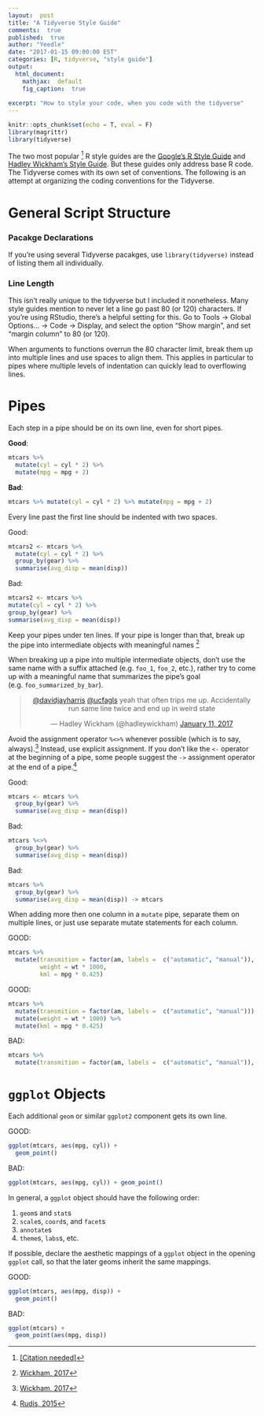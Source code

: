 ```yaml
---
layout:  post
title: "A Tidyverse Style Guide"
comments:  true
published:  true
author: "Yeedle"
date: "2017-01-15 09:00:00 EST"
categories: [R, tidyverse, "style guide"]
output:
  html_document:
    mathjax:  default
    fig_caption:  true
   
excerpt: "How to style your code, when you code with the tidyverse"
---
```


<style>
div.bad > figure.highlight > pre 
{ 
  background-color:rgba(255, 0, 0, 0.2); 
  border: 1px solid #ccc;
  border-radius: 4px;
}
div.good > figure.highlight > pre 
{ 
  background-color:rgba(0, 255, 0, 0.2); 
  border: 1px solid #ccc;
  border-radius: 4px;
}
</style>
```r
knitr::opts_chunk$set(echo = T, eval = F)
library(magrittr)
library(tidyverse)
```

The two most popular [^citationeeded] R style guides are the [Google's R Style Guide](https://google.github.io/styleguide/Rguide.xml) and [Hadley Wickham's Style Guide](http://adv-r.had.co.nz/Style.html). But these guides only address base R code. The Tidyverse comes with its own set of conventions. The following is an attempt at organizing the coding conventions for the Tidyverse.

[^citationeeded]: [[<u>Citation needed</u>]](https://xkcd.com/285/)

# General Script Structure

### Pacakge Declarations
If you're using several Tidyverse pacakges, use `library(tidyverse)` instead of listing them all individually.

### Line Length
This isn't really unique to the tidyverse but I included it nonetheless. Many style guides mention to never let a line go past 80 (or 120) characters. If you're using RStudio, there's a helpful setting for this. Go to Tools -> Global Options... -> Code -> Display, and select the option "Show margin", and set "margin column" to 80 (or 120).

When arguments to functions overrun the 80 character limit, break them up into multiple lines and use spaces to align them. This applies in particular to pipes where multiple levels of indentation can quickly lead to overflowing lines.

# Pipes

Each step in a pipe should be on its own line, even for short pipes.
<div class = "good">

**Good**:
```r
mtcars %>% 
  mutate(cyl = cyl * 2) %>%
  mutate(mpg = mpg + 2)
```
</div>

<div class = "bad">

**Bad**:
```r
mtcars %>% mutate(cyl = cyl * 2) %>% mutate(mpg = mpg + 2)
```
</div>

Every line past the first line should be indented with two spaces.
<div class = "good">
Good:
```r
mtcars2 <- mtcars %>%
  mutate(cyl = cyl * 2) %>%
  group_by(gear) %>%
  summarise(avg_disp = mean(disp))
```
</div>

<div class = "bad">
Bad:
```r
mtcars2 <- mtcars %>% 
mutate(cyl = cyl * 2) %>%
group_by(gear) %>%
summarise(avg_disp = mean(disp))
```
</div>


Keep your pipes under ten lines. If your pipe is longer than that, break up the pipe into intermediate objects with meaningful names [^tenperpipe]

[^tenperpipe]:[Wickham, 2017](http://r4ds.had.co.nz/pipes.html#when-not-to-use-the-pipe)

When breaking up a pipe into multiple intermediate objects, don't use the same name with a suffix attached (e.g. `foo_1`, `foo_2`, etc.), rather try to come up with a meaningful name that summarizes the pipe's goal (e.g. `foo_summarized_by_bar`).

<center>
<blockquote class="twitter-tweet" data-lang="en"><p lang="en" dir="ltr"><a href="https://twitter.com/davidjayharris">@davidjayharris</a> <a href="https://twitter.com/ucfagls">@ucfagls</a> yeah that often trips me up. Accidentally run same line twice and end up in weird state</p>&mdash; Hadley Wickham (@hadleywickham) <a href="https://twitter.com/hadleywickham/status/819202162211385347">January 11, 2017</a></blockquote>
<script async src="http://platform.twitter.com/widgets.js" charset="utf-8"></script>
</center>

Avoid the assignment operator `%<>%` whenever possible (which is to say, always).[^tenperpipe] Instead, use explicit assignment. If you don't like the `<-` operator at the beginning of a pipe, some people suggest the `->` assignment operator at the end of a pipe.[^rhsassignment] 

[^rhsassignment]: [Rudis, 2015](https://rud.is/b/2015/02/04/a-step-to-the-right-in-r-assignments/)

<div class = "good">
Good:
```r
mtcars <- mtcars %>% 
  group_by(gear) %>%
  summarise(avg_disp = mean(disp))
```
</div>

<div class = "bad">
Bad:
```r
mtcars %<>% 
  group_by(gear) %>%
  summarise(avg_disp = mean(disp))
```
</div>

<div class = "bad">
Bad:
```r
mtcars %>%
  group_by(gear) %>%
  summarise(avg_disp = mean(disp)) -> mtcars
```
When adding more then one column in a `mutate` pipe, separate them on multiple lines, or just use separate mutate statements for each column.

<div class = "good">
GOOD:
```r
mtcars %>%
  mutate(transmition = factor(am, labels =  c("automatic", "manual")),
         weight = wt * 1000,
         kml = mpg * 0.425)
```
</div>

<div class = "good">
GOOD:
```r
mtcars %>%
  mutate(transmition = factor(am, labels =  c("automatic", "manual"))) %>%
  mutate(weight = wt * 1000) %>%
  mutate(kml = mpg * 0.425)
```
</div>
<div class = "bad">
BAD:
```r
mtcars %>%
  mutate(transmition = factor(am, labels =  c("automatic", "manual")), weight = wt * 1000, kml = mpg * 0.425)
```
</div>




# `ggplot` Objects
Each additional `geom` or similar `ggplot2` component gets its own line.
<div class = "good">
GOOD:
```r
ggplot(mtcars, aes(mpg, cyl)) +
  geom_point()
```
</div>

<div class = "bad">
BAD:
```r
ggplot(mtcars, aes(mpg, cyl)) + geom_point()
```
</div>
[^%<>%]: [Wickham, 2017](http://r4ds.had.co.nz/pipes.html#other-tools-from-magrittr)


In general, a `ggplot` object should have the following order:

1. `geom`s and `stat`s
2. `scale`s, `coord`s, and `facet`s
3. `annotate`s
3. `theme`s, `labs`s, etc.


If possible, declare the aesthetic mappings of a `ggplot` object in the opening `ggplot` call, so that the later geoms inherit the same mappings. 

<div class = "good">
GOOD:
```r
ggplot(mtcars, aes(mpg, disp)) +
  geom_point()
```
</div>

<div class = "bad">
BAD:
```r
ggplot(mtcars) +
  geom_point(aes(mpg, disp))
```
</div>
